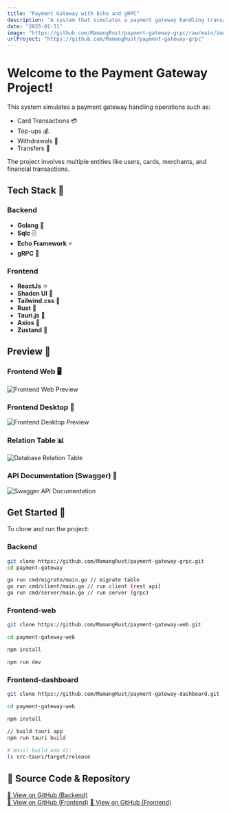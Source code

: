 ```yaml
---
title: "Payment Gateway with Echo and gRPC"
description: "A system that simulates a payment gateway handling transactions like card payments, top-ups, withdrawals, and transfers."
date: "2025-01-31"
image: "https://github.com/MamangRust/payment-gateway-grpc/raw/main/images/preview_payment.png?raw=true"
urlProject: "https://github.com/MamangRust/payment-gateway-grpc"
---
```



# **Welcome to the Payment Gateway Project!**

This system simulates a payment gateway handling operations such as:

- Card Transactions 💳
- Top-ups 💰
- Withdrawals 🏧
- Transfers 🔄

The project involves multiple entities like users, cards, merchants, and financial transactions.

## **Tech Stack** 🚀

### Backend

- **Golang** 🐹  
- **Sqlc** 🗄️  
- **Echo Framework** ⚡  
- **gRPC** 🔌  

### Frontend

- **ReactJs** ⚛️  
- **Shadcn UI** 🎨  
- **Tailwind.css** 🌊  
- **Rust** 🦀  
- **Tauri.js** 🚀  
- **Axios** 🔗  
- **Zustand** 🐻  



## **Preview** 📸

### **Frontend Web** 🖥️
<img src="https://github.com/MamangRust/payment-gateway-web/raw/main/images/image.png?raw=true" alt="Frontend Web Preview" width={600} height={400} />

### **Frontend Desktop** 🏢
<img src="https://github.com/MamangRust/payment-gateway-grpc/raw/main/images/preview_payment_desktop.png?raw=true" alt="Frontend Desktop Preview" width={600} height={400} />

### **Relation Table** 📊
<img src="https://github.com/MamangRust/payment-gateway-grpc/raw/main/images/relation-table.png?raw=true" alt="Database Relation Table" width={600} height={400} />

### **API Documentation (Swagger)** 📜
<img src="https://github.com/MamangRust/payment-gateway-grpc/raw/main/images/swagger_3.png?raw=true" alt="Swagger API Documentation" width={600} height={400} />

## **Get Started** 🏁

To clone and run the project:

### Backend

```sh
git clone https://github.com/MamangRust/payment-gateway-grpc.git
cd payment-gateway

go run cmd/migrate/main.go // migrate table
go run cmd/client/main.go // run client (rest api)
go run cmd/server/main.go // run server (grpc)

```

### Frontend-web
```sh
git clone https://github.com/MamangRust/payment-gateway-web.git

cd payment-gateway-web

npm install

npm run dev

```


### Frontend-dashboard
```sh
git clone https://github.com/MamangRust/payment-gateway-dashboard.git

cd payment-gateway-web

npm install

// build tauri app
npm run tauri build
 
# Hasil build ada di:
ls src-tauri/target/release
```



## 🔗 Source Code & Repository
[📌 View on GitHub (Backend)](https://github.com/MamangRust/payment-gateway-grpc)<br />
[📌 View on GitHub (Frontend)](https://github.com/MamangRust/payment-gateway-web)
[📌 View on GitHub (Frontend)](https://github.com/MamangRust/payment-gateway-dashboard)
